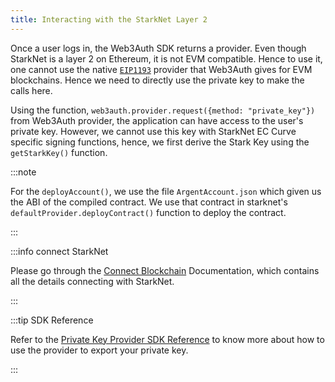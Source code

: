 ```yaml
---
title: Interacting with the StarkNet Layer 2
---
```


Once a user logs in, the Web3Auth SDK returns a provider. Even though StarkNet is a layer 2 on Ethereum, it is not EVM compatible. Hence to use it,
one cannot use the native [`EIP1193`](https://eips.ethereum.org/EIPS/eip-1193) provider that Web3Auth gives for EVM blockchains. Hence we need to
directly use the private key to make the calls here.

Using the function, `web3auth.provider.request({method: "private_key"})` from Web3Auth provider, the application can have access to the user's private
key. However, we cannot use this key with StarkNet EC Curve specific signing functions, hence, we first derive the Stark Key using the `getStarkKey()`
function.

:::note

For the `deployAccount()`, we use the file `ArgentAccount.json` which given us the ABI of the compiled contract. We use that contract in starknet's
`defaultProvider.deployContract()` function to deploy the contract.

:::

:::info connect StarkNet

Please go through the [Connect Blockchain](/connect-blockchain/starknet) Documentation, which contains all the details connecting with StarkNet.

:::

:::tip SDK Reference

Refer to the [Private Key Provider SDK Reference](https://docs.web3auth.io/sdk/helper-sdks/providers/other) to know more about how to use the provider
to export your private key.

:::
